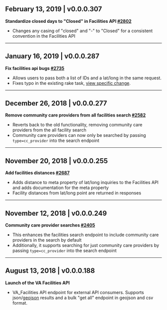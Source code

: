 <div id="facilities" />

## **February 13, 2019** | v0.0.0.307

**Standardize closed days to "Closed" in Facilities API [#2802](https://github.com/department-of-veterans-affairs/vets-api/pull/2802)**
- Changes any casing of "closed" and "-" to "Closed" for a consistent convention in the Facilities API

---

## **January 16, 2019** | v0.0.0.287

**Fix facilities api bugs [#2735](https://github.com/department-of-veterans-affairs/vets-api/pull/2735)**
- Allows users to pass both a list of IDs and a lat/long in the same request.
- Fixes typo in the existing rake task, [view specific change](https://github.com/department-of-veterans-affairs/vets-api/pull/2735/files#diff-a0253f0a6c07463fb11a513df82f21d2).

---

## **December 26, 2018** | v0.0.0.277

**Remove community care providers from all facilities search [#2582](https://github.com/department-of-veterans-affairs/vets-api/pull/2582)**
- Reverts back to the old functionality, removing community care providers from the all facility search
- Community care providers can now only be searched by passing `type=cc_provider` into the search endpoint

---

## **November 20, 2018** | v0.0.0.255

**Add facilities distances [#2687](https://github.com/department-of-veterans-affairs/vets-api/pull/2687)** 
- Adds distance to meta property of lat/long inquiries to the Facilities API and adds documentation for the meta property
- Facility distances from lat/long point are returned in responses

---

## **November 12, 2018** | v0.0.0.249

**Community care provider searches [#2405](https://github.com/department-of-veterans-affairs/vets-api/pull/2405)**
- This enhances the facilities search endpoint to include community care providers in the search by default
- Additionally, it supports searching for just community care  providers by passing `type=cc_provider` into the search endpoint

---

## **August 13, 2018** | v0.0.0.188

**Launch of the VA Facilities API**
- VA_Facilities API endpoint for external API consumers. Supports json/[geojson](http://geojson.org/) results and a bulk "get all" endpoint in geojson and csv format.

